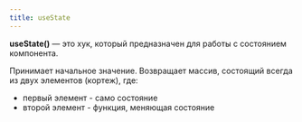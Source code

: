 ```yaml
---
title: useState
---
```


**useState()** — это хук, который предназначен для работы с состоянием компонента.

Принимает начальное значение. Возвращает массив, состоящий всегда
из двух элементов (кортеж), где:

- первый элемент - само состояние
- второй элемент - функция, меняющая состояние